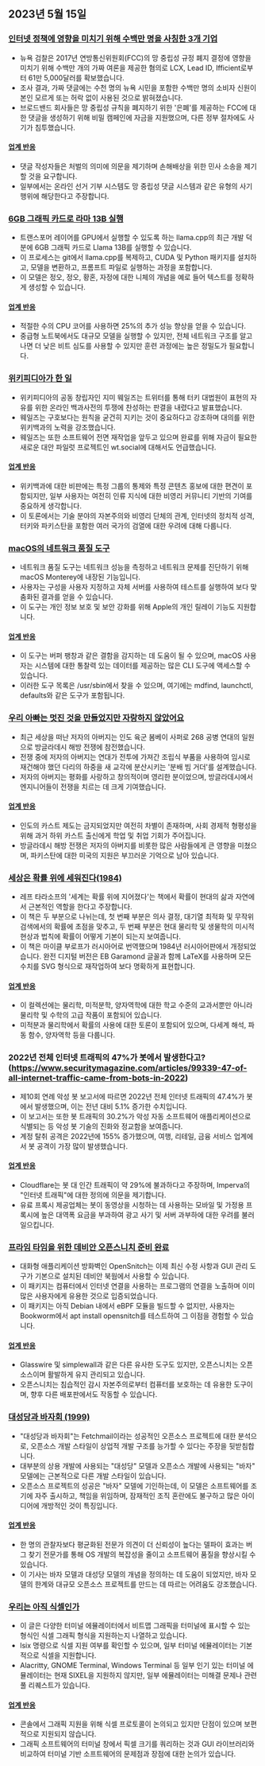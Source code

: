 

<CallToAction />

<Steps>

## 2023년 5월 15일

### [인터넷 정책에 영향을 미치기 위해 수백만 명을 사칭한 3개 기업](https://ag.ny.gov/press-release/2023/attorney-general-james-secures-615000-companies-supplied-fake-comments-influence)

- 뉴욕 검찰은 2017년 연방통신위원회(FCC)의 망 중립성 규정 폐지 결정에 영향을 미치기 위해 수백만 개의 가짜 여론을 제공한 혐의로 LCX, Lead ID, Ifficient로부터 61만 5,000달러를 확보했습니다.
- 조사 결과, 가짜 댓글에는 수천 명의 뉴욕 시민을 포함한 수백만 명의 소비자 신원이 본인 모르게 또는 허락 없이 사용된 것으로 밝혀졌습니다.
- 브로드밴드 회사들은 망 중립성 규칙을 폐지하기 위한 '은폐'를 제공하는 FCC에 대한 댓글을 생성하기 위해 비밀 캠페인에 자금을 지원했으며, 다른 정부 절차에도 사기가 침투했습니다.

#### [업계 반응](http://news.ycombinator.com/item?id=35934504)

- 댓글 작성자들은 처벌의 의미에 의문을 제기하며 손해배상을 위한 민사 소송을 제기할 것을 요구합니다.
- 일부에서는 온라인 선거 기부 시스템도 망 중립성 댓글 시스템과 같은 유형의 사기 행위에 해당한다고 주장합니다.

### [6GB 그래픽 카드로 라마 13B 실행](https://gist.github.com/rain-1/8cc12b4b334052a21af8029aa9c4fafc)

- 트랜스포머 레이어를 GPU에서 실행할 수 있도록 하는 llama.cpp의 최근 개발 덕분에 6GB 그래픽 카드로 Llama 13B를 실행할 수 있습니다.
- 이 프로세스는 git에서 llama.cpp를 복제하고, CUDA 및 Python 패키지를 설치하고, 모델을 변환하고, 프롬프트 파일로 실행하는 과정을 포함합니다.
- 이 모델은 정오, 정오, 황혼, 자정에 대한 니체의 개념을 예로 들어 텍스트를 정확하게 생성할 수 있습니다.

#### [업계 반응](http://news.ycombinator.com/item?id=35937505)

- 적절한 수의 CPU 코어를 사용하면 25%의 추가 성능 향상을 얻을 수 있습니다.
- 중급형 노트북에서도 대규모 모델을 실행할 수 있지만, 전체 네트워크 구조를 알고 나면 더 낮은 비트 심도를 사용할 수 있지만 훈련 과정에는 높은 정밀도가 필요합니다.

### [위키피디아가 한 일](https://twitter.com/jimmy_wales/status/1657494022741426180)

- 위키피디아의 공동 창립자인 지미 웨일즈는 트위터를 통해 터키 대법원이 표현의 자유를 위한 온라인 백과사전의 투쟁에 찬성하는 판결을 내렸다고 발표했습니다.
- 웨일즈는 구호보다는 원칙을 굳건히 지키는 것이 중요하다고 강조하며 대의를 위한 위키백과의 노력을 강조했습니다.
- 웨일즈는 또한 소프트웨어 전면 재작업을 앞두고 있으며 완료를 위해 자금이 필요한 새로운 대안 파일럿 프로젝트인 wt.social에 대해서도 언급했습니다.

#### [업계 반응](http://news.ycombinator.com/item?id=35935714)

- 위키백과에 대한 비판에는 특정 그룹의 통제와 특정 콘텐츠 홍보에 대한 편견이 포함되지만, 일부 사용자는 여전히 인류 지식에 대한 비영리 커뮤니티 기반의 기여를 중요하게 생각합니다.
- 이 토론에서는 기술 분야의 자본주의와 비영리 단체의 관계, 인터넷의 정치적 성격, 터키와 파키스탄을 포함한 여러 국가의 검열에 대한 우려에 대해 다룹니다.

### [macOS의 네트워크 품질 도구](https://cyberhost.uk/the-hidden-macos-speedtest-tool-networkquality/)

- 네트워크 품질 도구는 네트워크 성능을 측정하고 네트워크 문제를 진단하기 위해 macOS Monterey에 내장된 기능입니다.
- 사용자는 구성을 사용자 지정하고 자체 서버를 사용하여 테스트를 실행하여 보다 맞춤화된 결과를 얻을 수 있습니다.
- 이 도구는 개인 정보 보호 및 보안 강화를 위해 Apple의 개인 릴레이 기능도 지원합니다.

#### [업계 반응](http://news.ycombinator.com/item?id=35936999)

- 이 도구는 버퍼 팽창과 같은 결함을 감지하는 데 도움이 될 수 있으며, macOS 사용자는 시스템에 대한 통찰력 있는 데이터를 제공하는 많은 CLI 도구에 액세스할 수 있습니다.
- 이러한 도구 목록은 /usr/sbin에서 찾을 수 있으며, 여기에는 mdfind, launchctl, defaults와 같은 도구가 포함됩니다.

### [우리 아빠는 멋진 것을 만들었지만 자랑하지 않았어요](https://robotsinplainenglish.com/e/2023-04-23-aaba-obit.html)

- 최근 세상을 떠난 저자의 아버지는 인도 육군 봄베이 사퍼로 268 공병 연대의 일원으로 방글라데시 해방 전쟁에 참전했습니다.
- 전쟁 중에 저자의 아버지는 연대가 전투에 가져간 조립식 부품을 사용하여 임시로 재건해야 했던 다리의 하중을 새 교각에 분산시키는 '분배 빔 거더'를 설계했습니다.
- 저자의 아버지는 평화를 사랑하고 창의적이며 영리한 분이었으며, 방글라데시에서 엔지니어들이 전쟁을 치르는 데 크게 기여했습니다.

#### [업계 반응](http://news.ycombinator.com/item?id=35934903)

- 인도의 카스트 제도는 금지되었지만 여전히 차별이 존재하며, 사회 경제적 형평성을 위해 과거 하위 카스트 출신에게 학업 및 취업 기회가 주어집니다.
- 방글라데시 해방 전쟁은 저자의 아버지를 비롯한 많은 사람들에게 큰 영향을 미쳤으며, 파키스탄에 대한 미국의 지원은 부끄러운 기억으로 남아 있습니다.

### [세상은 확률 위에 세워진다(1984)](https://archive.org/details/lev-tarasov-the-world-is-built-on-probability-mir-2023)

- 레프 타라소프의 '세계는 확률 위에 지어졌다'는 책에서 확률이 현대의 삶과 자연에서 근본적인 역할을 한다고 주장합니다.
- 이 책은 두 부분으로 나뉘는데, 첫 번째 부분은 의사 결정, 대기열 최적화 및 무작위 검색에서의 확률에 초점을 맞추고, 두 번째 부분은 현대 물리학 및 생물학의 미시적 현상과 법칙에 확률이 어떻게 기본이 되는지 보여줍니다.
- 이 책은 마이클 부로프가 러시아어로 번역했으며 1984년 러시아어판에서 개정되었습니다. 완전 디지털 버전은 EB Garamond 글꼴과 함께 LaTeX를 사용하며 모든 수치를 SVG 형식으로 재작업하여 보다 명확하게 표현합니다.

#### [업계 반응](http://news.ycombinator.com/item?id=35937375)

- 이 컬렉션에는 물리학, 미적분학, 양자역학에 대한 학교 수준의 교과서뿐만 아니라 물리학 및 수학의 고급 작품이 포함되어 있습니다.
- 미적분과 물리학에서 확률의 사용에 대한 토론이 포함되어 있으며, 다세계 해석, 파동 함수, 양자역학 등을 다룹니다.

### 2022년 전체 인터넷 트래픽의 47%가 봇에서 발생한다고?(https://www.securitymagazine.com/articles/99339-47-of-all-internet-traffic-came-from-bots-in-2022)

- 제10회 연례 악성 봇 보고서에 따르면 2022년 전체 인터넷 트래픽의 47.4%가 봇에서 발생했으며, 이는 전년 대비 5.1% 증가한 수치입니다.
- 이 보고서는 또한 봇 트래픽의 30.2%가 악성 자동 소프트웨어 애플리케이션으로 식별되는 등 악성 봇 기술의 진화와 정교함을 보여줍니다.
- 계정 탈취 공격은 2022년에 155% 증가했으며, 여행, 리테일, 금융 서비스 업계에서 봇 공격이 가장 많이 발생했습니다.

#### [업계 반응](http://news.ycombinator.com/item?id=35938433)

- Cloudflare는 봇 대 인간 트래픽이 약 29%에 불과하다고 주장하며, Imperva의 "인터넷 트래픽"에 대한 정의에 의문을 제기합니다.
- 유료 프록시 제공업체는 봇이 동영상을 시청하는 데 사용하는 모바일 및 가정용 프록시에 높은 대역폭 요금을 부과하여 광고 사기 및 서버 과부하에 대한 우려를 불러일으킵니다.

### [프라임 타임을 위한 데비안 오픈스니치 준비 완료](https://people.skolelinux.org/pere/blog/OpenSnitch_in_Debian_ready_for_prime_time.html)

- 대화형 애플리케이션 방화벽인 OpenSnitch는 이제 최신 수정 사항과 GUI 관리 도구가 기본으로 설치된 데비안 북웜에서 사용할 수 있습니다.
- 이 패키지는 컴퓨터에서 인터넷 연결을 사용하는 프로그램의 연결을 노출하며 이미 많은 사용자에게 유용한 것으로 입증되었습니다.
- 이 패키지는 아직 Debian 내에서 eBPF 모듈을 빌드할 수 없지만, 사용자는 Bookworm에서 apt install opensnitch를 테스트하여 그 이점을 경험할 수 있습니다.

#### [업계 반응](http://news.ycombinator.com/item?id=35936044)

- Glasswire 및 simplewall과 같은 다른 유사한 도구도 있지만, 오픈스니치는 오픈 소스이며 활발하게 유지 관리되고 있습니다.
- 오픈스니치는 침습적인 감시 자본주의로부터 컴퓨터를 보호하는 데 유용한 도구이며, 향후 다른 배포판에서도 작동할 수 있습니다.

### [대성당과 바자회 (1999)](http://www.catb.org/~esr/writings/cathedral-bazaar/cathedral-bazaar/)

- "대성당과 바자회"는 Fetchmail이라는 성공적인 오픈소스 프로젝트에 대한 분석으로, 오픈소스 개발 스타일이 상업적 개발 구조를 능가할 수 있다는 주장을 뒷받침합니다.
- 대부분의 상용 개발에 사용되는 "대성당" 모델과 오픈소스 개발에 사용되는 "바자" 모델에는 근본적으로 다른 개발 스타일이 있습니다.
- 오픈소스 프로젝트의 성공은 "바자" 모델에 기인하는데, 이 모델은 소프트웨어를 조기에 자주 출시하고, 책임을 위임하며, 잠재적인 조직 혼란에도 불구하고 많은 아이디어에 개방적인 것이 특징입니다.

#### [업계 반응](http://news.ycombinator.com/item?id=35939383)

- 한 명의 관찰자보다 평균화된 전문가 의견이 더 신뢰성이 높다는 델파이 효과는 버그 찾기 전문가를 통해 OS 개발의 복잡성을 줄이고 소프트웨어 품질을 향상시킬 수 있습니다.
- 이 기사는 바자 모델과 대성당 모델의 개념을 정의하는 데 도움이 되었지만, 바자 모델의 한계와 대규모 오픈소스 프로젝트를 만드는 데 따르는 어려움도 강조했습니다.

### [우리는 아직 식셀인가](https://www.arewesixelyet.com/)

- 이 글은 다양한 터미널 에뮬레이터에서 비트맵 그래픽을 터미널에 표시할 수 있는 형식인 식셀 그래픽 형식을 지원하는지 나열하고 있습니다.
- lsix 명령으로 식셀 지원 여부를 확인할 수 있으며, 일부 터미널 에뮬레이터는 기본적으로 식셀을 지원합니다.
- Alacritty, GNOME Terminal, Windows Terminal 등 일부 인기 있는 터미널 에뮬레이터는 현재 SIXEL을 지원하지 않지만, 일부 에뮬레이터는 미해결 문제나 관련 풀 리퀘스트가 있습니다.

#### [업계 반응](http://news.ycombinator.com/item?id=35936331)

- 콘솔에서 그래픽 지원을 위해 식셀 프로토콜이 논의되고 있지만 단점이 있으며 보편적으로 지원되지 않습니다.
- 그래픽 소프트웨어의 터미널 창에서 픽셀 크기를 쿼리하는 것과 GUI 라이브러리와 비교하여 터미널 기반 소프트웨어의 문제점과 장점에 대한 논의가 있습니다.

</Steps>
